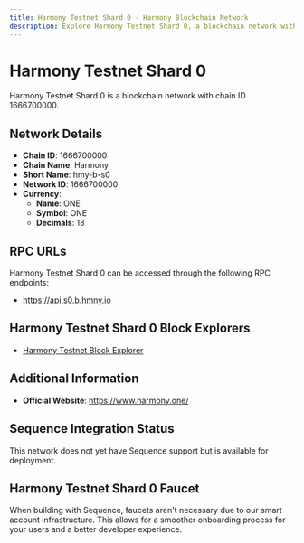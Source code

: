 ```yaml
--- 
title: Harmony Testnet Shard 0 - Harmony Blockchain Network
description: Explore Harmony Testnet Shard 0, a blockchain network with chain ID 1666700000. Learn about its native currency, ONE, and how to interact with the network.
---
```


# Harmony Testnet Shard 0

Harmony Testnet Shard 0 is a blockchain network with chain ID 1666700000.

## Network Details

- **Chain ID**: 1666700000
- **Chain Name**: Harmony
- **Short Name**: hmy-b-s0
- **Network ID**: 1666700000
- **Currency**: 
  - **Name**: ONE
  - **Symbol**: ONE
  - **Decimals**: 18

## RPC URLs

Harmony Testnet Shard 0 can be accessed through the following RPC endpoints:

- https://api.s0.b.hmny.io

## Harmony Testnet Shard 0 Block Explorers

- [Harmony Testnet Block Explorer](https://explorer.testnet.harmony.one)

## Additional Information

- **Official Website**: https://www.harmony.one/

## Sequence Integration Status

This network does not yet have Sequence support but is available for deployment.

## Harmony Testnet Shard 0 Faucet

When building with Sequence, faucets aren't necessary due to our smart account infrastructure. This allows for a smoother onboarding process for your users and a better developer experience.
